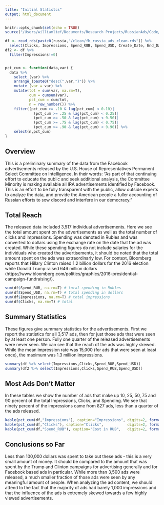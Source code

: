 ```yaml
---
title: "Initial Statistcs"
output: html_document
---
```


```r
knitr::opts_chunk$set(echo = TRUE)
source("/Users/williamlief/Documents/Research Projects/RussianAds/Code/libs_and_paths.R")

df <- read_rds(paste0(russia,"/clean/fb_russia_ads_clean.rds")) %>% 
  select(Clicks, Impressions, Spend_RUB, Spend_USD, Create_Date, End_Date)
df2 <- df %>% 
  filter(Impressions!=0)


pct_cum <- function(data,var) {
  data %>% 
    select_(var) %>% 
    arrange_(paste0("desc(",var,")")) %>% 
    mutate_(var = var) %>% 
    mutate(tot = sum(var, na.rm=T),
           cum = cumsum(var), 
           pct_cum = cum/tot,
           n = row_number()) %>% 
    filter((pct_cum >= .10 & lag(pct_cum) < 0.10)|
             (pct_cum >= .25 & lag(pct_cum) < 0.25)|
             (pct_cum >= .50 & lag(pct_cum) < 0.50)|
             (pct_cum >= .75 & lag(pct_cum) < 0.75)|
             (pct_cum >= .90 & lag(pct_cum) < 0.90)) %>% 
    select(n,pct_cum)
}
```

## Overview

This is a preliminary summary of the data from the Facebook advertisements released by the U.S. House of Representatives Permanent Select Committee on Intelligence. In their words: "As part of that continuing effort to educate the public and seek additional analysis, the Committee Minority is making available all IRA advertisements identified by Facebook. This is an effort to be fully transparent with the public, allow outside experts to analyze the data, and provide the American people a fuller accounting of Russian efforts to sow discord and interfere in our democracy."

## Total Reach

The released data included 3,517 individual advertisements. Here we see the total amount spent on the advertisements as well as the total number of clicks and impressions. Spending was denoted in Rubles and was converted to dollars using the exchange rate on the date that the ad was created. While these spending figures do not include salaries for the individuals who created the advertisements, it should be noted that the total amount spent on the ads was extraordinarly low. For context, Bloomberg reports that Hillary Clinton raised 1.2 billion dollars for the 2016 election while Donald Trump raised 646 million dollars (https://www.bloomberg.com/politics/graphics/2016-presidential-campaign-fundraising/). 

```r
sum(df$Spend_RUB, na.rm=T) # total spending in Rubles
sum(df$Spend_USD, na.rm=T) # total spending in dollars
sum(df$Impressions, na.rm=T) # total impressions
sum(df$Clicks, na.rm=T) # total
```

## Summary Statistics
These figures give summary statistics for the advertisements. First we report the statistics for all 3,517 ads, then for just those ads that were seen by at least one person. Fully one quarter of the released advertisements were never seen. We can see that the reach of the ads was highly skewed. While the mean impression rate was 15,000 (for ads that were seen at least once), the maximum was 1.3 million impressions. 
```r
summary(df %>% select(Impressions,Clicks,Spend_RUB,Spend_USD))
summary(df2 %>% select(Impressions,Clicks,Spend_RUB,Spend_USD))
```

## Most Ads Don't Matter
In these tables we show the number of ads that make up 10, 25, 50, 75 and 90 percent of the total Impressions, Clicks, and Spending. We see that ninety percent of the impressions came from 827 ads, less than a quarter of the ads released. 

```r

kable(pct_cum(df,"Impressions"), caption="Impressions", digits=2, format("html"), col.names=c("Number of Ads", "Pct of Total"))
kable(pct_cum(df,"Clicks"), caption="Clicks",           digits=2, format("html"), col.names=c("Number of Ads", "Pct of Total"))
kable(pct_cum(df,"Spend_RUB"), caption="Cost in RUB",   digits=2, format("html"), col.names=c("Number of Ads", "Pct of Total"))

```

## Conclusions so Far
Less than 100,000 dollars was spent to take out these ads - this is a very small amount of money. It should be compared to the amount that was spent by the Trump and Clinton campaigns for advertising generally and for Facebook based ads in particular. 
While more than 3,500 ads were released, a much smaller fraction of those ads were seen by any meaningful amount of people. When analyzing the ad content, we should attend to the fact that the majority of ads had barely 1,000 impressions and that the influence of the ads is extremely skewed towards a few highly viewed advertisements. 
